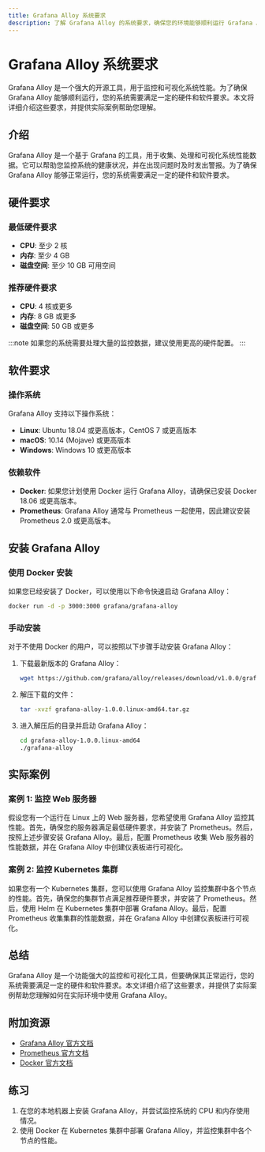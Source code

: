 ```yaml
---
title: Grafana Alloy 系统要求
description: 了解 Grafana Alloy 的系统要求，确保您的环境能够顺利运行 Grafana Alloy。
---
```


# Grafana Alloy 系统要求

Grafana Alloy 是一个强大的开源工具，用于监控和可视化系统性能。为了确保 Grafana Alloy 能够顺利运行，您的系统需要满足一定的硬件和软件要求。本文将详细介绍这些要求，并提供实际案例帮助您理解。

## 介绍

Grafana Alloy 是一个基于 Grafana 的工具，用于收集、处理和可视化系统性能数据。它可以帮助您监控系统的健康状况，并在出现问题时及时发出警报。为了确保 Grafana Alloy 能够正常运行，您的系统需要满足一定的硬件和软件要求。

## 硬件要求

### 最低硬件要求

- **CPU**: 至少 2 核
- **内存**: 至少 4 GB
- **磁盘空间**: 至少 10 GB 可用空间

### 推荐硬件要求

- **CPU**: 4 核或更多
- **内存**: 8 GB 或更多
- **磁盘空间**: 50 GB 或更多

:::note
如果您的系统需要处理大量的监控数据，建议使用更高的硬件配置。
:::

## 软件要求

### 操作系统

Grafana Alloy 支持以下操作系统：

- **Linux**: Ubuntu 18.04 或更高版本，CentOS 7 或更高版本
- **macOS**: 10.14 (Mojave) 或更高版本
- **Windows**: Windows 10 或更高版本

### 依赖软件

- **Docker**: 如果您计划使用 Docker 运行 Grafana Alloy，请确保已安装 Docker 18.06 或更高版本。
- **Prometheus**: Grafana Alloy 通常与 Prometheus 一起使用，因此建议安装 Prometheus 2.0 或更高版本。

## 安装 Grafana Alloy

### 使用 Docker 安装

如果您已经安装了 Docker，可以使用以下命令快速启动 Grafana Alloy：

```bash
docker run -d -p 3000:3000 grafana/grafana-alloy
```

### 手动安装

对于不使用 Docker 的用户，可以按照以下步骤手动安装 Grafana Alloy：

1. 下载最新版本的 Grafana Alloy：

   ```bash
   wget https://github.com/grafana/alloy/releases/download/v1.0.0/grafana-alloy-1.0.0.linux-amd64.tar.gz
   ```

2. 解压下载的文件：

   ```bash
   tar -xvzf grafana-alloy-1.0.0.linux-amd64.tar.gz
   ```

3. 进入解压后的目录并启动 Grafana Alloy：

   ```bash
   cd grafana-alloy-1.0.0.linux-amd64
   ./grafana-alloy
   ```

## 实际案例

### 案例 1: 监控 Web 服务器

假设您有一个运行在 Linux 上的 Web 服务器，您希望使用 Grafana Alloy 监控其性能。首先，确保您的服务器满足最低硬件要求，并安装了 Prometheus。然后，按照上述步骤安装 Grafana Alloy。最后，配置 Prometheus 收集 Web 服务器的性能数据，并在 Grafana Alloy 中创建仪表板进行可视化。

### 案例 2: 监控 Kubernetes 集群

如果您有一个 Kubernetes 集群，您可以使用 Grafana Alloy 监控集群中各个节点的性能。首先，确保您的集群节点满足推荐硬件要求，并安装了 Prometheus。然后，使用 Helm 在 Kubernetes 集群中部署 Grafana Alloy。最后，配置 Prometheus 收集集群的性能数据，并在 Grafana Alloy 中创建仪表板进行可视化。

## 总结

Grafana Alloy 是一个功能强大的监控和可视化工具，但要确保其正常运行，您的系统需要满足一定的硬件和软件要求。本文详细介绍了这些要求，并提供了实际案例帮助您理解如何在实际环境中使用 Grafana Alloy。

## 附加资源

- [Grafana Alloy 官方文档](https://grafana.com/docs/alloy/latest/)
- [Prometheus 官方文档](https://prometheus.io/docs/)
- [Docker 官方文档](https://docs.docker.com/)

## 练习

1. 在您的本地机器上安装 Grafana Alloy，并尝试监控系统的 CPU 和内存使用情况。
2. 使用 Docker 在 Kubernetes 集群中部署 Grafana Alloy，并监控集群中各个节点的性能。
